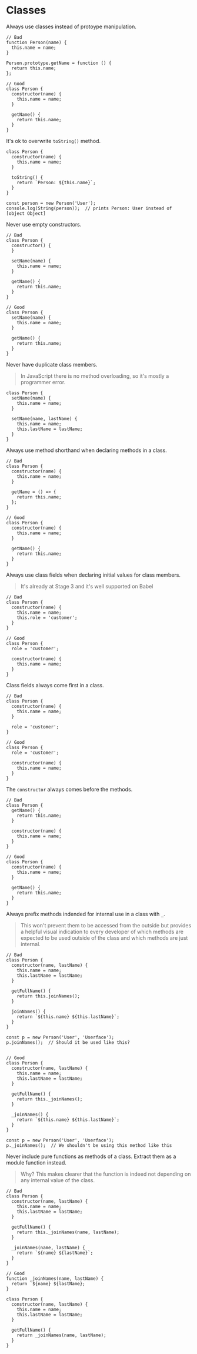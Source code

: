 # Classes

Always use classes instead of protoype manipulation.

    // Bad
    function Person(name) {
      this.name = name;
    }
    
    Person.prototype.getName = function () {
      return this.name;
    };
    
    // Good
    class Person {
      constructor(name) {
        this.name = name;
      }
    
      getName() {
        return this.name;
      }
    }

It's ok to overwrite `toString()` method.

    class Person {
      constructor(name) {
        this.name = name;
      }
    
      toString() {
        return `Person: ${this.name}`;
      }
    }
    
    const person = new Person('User');
    console.log(String(person));  // prints Person: User instead of [object Object]

Never use empty constructors.

    // Bad
    class Person {
      constructor() {
      }
    
      setName(name) {
        this.name = name;
      }
    
      getName() {
        return this.name;
      }
    }
    
    // Good
    class Person {
      setName(name) {
        this.name = name;
      }
    
      getName() {
        return this.name;
      }
    }

Never have duplicate class members.

> In JavaScript there is no method overloading, so it's mostly a programmer error.

    class Person {
      setName(name) {
        this.name = name;
      }
    
      setName(name, lastName) {
        this.name = name;
        this.lastName = lastName;
      }
    }

Always use method shorthand when declaring methods in a class.

    // Bad
    class Person {
      constructor(name) {
        this.name = name;
      }
    
      getName = () => {
        return this.name;
      };
    }
    
    // Good
    class Person {
      constructor(name) {
        this.name = name;
      }
    
      getName() {
        return this.name;
      }
    }

Always use class fields when declaring initial values for class members.

> It's already at Stage 3 and it's well supported on Babel

    // Bad
    class Person {
      constructor(name) {
        this.name = name;
        this.role = 'customer';
      }
    }
    
    // Good
    class Person {
      role = 'customer';
    
      constructor(name) {
        this.name = name;
      }
    }

Class fields always come first in a class.

    // Bad
    class Person {
      constructor(name) {
        this.name = name;
      }
    
      role = 'customer';
    }
    
    // Good
    class Person {
      role = 'customer';
    
      constructor(name) {
        this.name = name;
      }
    }

The `constructor` always comes before the methods.

    // Bad
    class Person {
      getName() {
        return this.name;
      }
    
      constructor(name) {
        this.name = name;
      }
    }
    
    // Good
    class Person {
      constructor(name) {
        this.name = name;
      }
    
      getName() {
        return this.name;
      }
    }

Always prefix methods indended for internal use in a class with `_`.

> This won't prevent them to be accessed from the outside but provides a helpful visual indication to every developer of which methods are expected to be used outside of the class and which methods are just internal.

    // Bad
    class Person {
      constructor(name, lastName) {
        this.name = name;
        this.lastName = lastName;
      }
    
      getFullName() {
        return this.joinNames();
      }
    
      joinNames() {
        return `${this.name} ${this.lastName}`;
      }
    }
    
    const p = new Person('User', 'Userface');
    p.joinNames();  // Should it be used like this?
    
    
    // Good
    class Person {
      constructor(name, lastName) {
        this.name = name;
        this.lastName = lastName;
      }
    
      getFullName() {
        return this._joinNames();
      }
    
      _joinNames() {
        return `${this.name} ${this.lastName}`;
      }
    }
    
    const p = new Person('User', 'Userface');
    p._joinNames();  // We shouldn't be using this method like this

Never include pure functions as methods of a class. Extract them as a module function instead.

> Why? This makes clearer that the function is indeed not depending on any internal value of the class.

    // Bad
    class Person {
      constructor(name, lastName) {
        this.name = name;
        this.lastName = lastName;
      }
    
      getFullName() {
        return this._joinNames(name, lastName);
      }
    
      _joinNames(name, lastName) {
        return `${name} ${lastName}`;
      }
    }
    
    // Good
    function _joinNames(name, lastName) {
      return `${name} ${lastName};
    }
    
    class Person {
      constructor(name, lastName) {
        this.name = name;
        this.lastName = lastName;
      }
    
      getFullName() {
        return _joinNames(name, lastName);
      }
    }